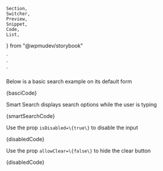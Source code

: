 	Section,
	Switcher,
	Preview,
	Snippet,
	Code,
	List,
} from "@wpmudev/storybook"

<Search defaultValue="Search Text" />
`

  <Search 
      options={[ "United States", "Algeria", "Australia"]} 
      variation="smart"
      searchHint="Please enter 2 or more characters"
      defaultValue="Un"
  />
`

  <Search isDisabled={true}/>
`

<Section contained={true} style={{ paddingTop: 30 }}>
	<p>Below is a basic search example on its default form</p>
	<Preview wrapper={true}>
		<Search defaultValue="Search Text" />
	</Preview>
	<Snippet language="js">{basciCode}</Snippet>
</Section>

<Section title="Smart Search" contained={true} style={{ paddingTop: 30 }}>
	<p>Smart Search displays search options while the user is typing</p>
	<List>
		<span label={`Use the prop "options" to specify the options for search`} />
		<span
			label={`Use the prop "searchMinChars" to set the minimum
		  number of charcters needed to implement searching`}
		/>
		<span
			label={`Use the prop "searchHint" to provide a description text for the user`}
		/>
	</List>
	<Preview wrapper={true}>
		<Search
			options={options}
			variation="smart"
			searchHint="Please enter 2 or more characters"
			defaultValue="Un"
		/>
	</Preview>
	<Snippet language="js">{smartSearchCode}</Snippet>
</Section>

<Section
	title="Disabled"
	contained={true}
	ontained={true}
	style={{ paddingTop: 30 }}
>
	<p>Use the prop <Code small={true}>isDisabled=\{true\}</Code> to disable the input</p>
	<Preview wrapper={true}>
		<Search isDisabled={true} />
	</Preview>
	<Snippet language="js">{disabledCode}</Snippet>
</Section>

<Section
	title="Hide Clear"
	contained={true}
	ontained={true}
	style={{ paddingTop: 30 }}
>
	<p>Use the prop <Code small={true}>allowClear=\{false\}</Code> to hide the clear button</p>
	<Preview wrapper={true}>
		<Search allowClear={false} defaultValue="Clear Not Allowed"/>
	</Preview>
	<Snippet language="js">{disabledCode}</Snippet>
</Section>

